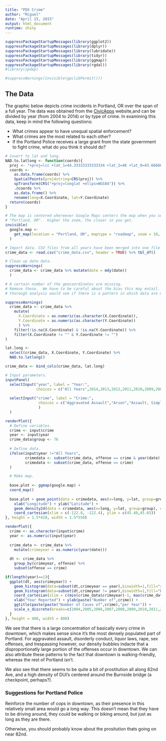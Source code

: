 ```yaml
---
title: "PDX Crime"
author: "Miguel"
date: "April 15, 2015"
output: html_document
runtime: shiny
---
```


```r
suppressPackageStartupMessages(library(ggplot2))
suppressPackageStartupMessages(library(dplyr))
suppressPackageStartupMessages(library(lubridate))
suppressPackageStartupMessages(library(tidyr))
suppressPackageStartupMessages(library(ggmap))
suppressPackageStartupMessages(library(rgdal))
#library(spdep)

#suppressWarnings(invisible(gpclibPermit()))
```


## The Data

The graphic below depicts crime incidents in Portland, OR over the span of a full year. The data was obtained from the [CivicApps](http://www.civicapps.org/datasets) website,and  can be divided by year (from 2004 to 2014) or by type of crime. In examining this data, keep in mind the following questions:

* What crimes appear to have unequal spatial enforcement?
* What crimes are the most related to each other?
* If the Portland Police receives a large grant from the state government to fight crime, what do you think it should do?

```r
# Covert to lat and long.
NAD.to.latlong <- function(coords){
  proj <- "+proj=lcc +lat_1=44.33333333333334 +lat_2=46 +lat_0=43.66666666666666 +lon_0=-120.5 +x_0=2500000 +y_0=0 +ellps=GRS80 +units=ft +no_defs"
  coords <-
    as.data.frame(coords) %>%
    SpatialPoints(proj4string=CRS(proj)) %>%
    spTransform(CRS("+proj=longlat +ellps=WGS84")) %>%
    .@coords %>%
    as.data.frame() %>%
    rename(long=X.Coordinate, lat=Y.Coordinate)
  return(coords)
}
```

```r
# The map is centered whereever Google Maps centers the map when you search
# "Portland, OR".  Higher the zoom, the closer in you get.
invisible(
  google.map <-
    get_map(location = "Portland, OR", maptype = "roadmap", zoom = 10, color = "color")
  )
```

```r
# Import data. CSV files from all years have been merged into one file using Terminal.
crime_data <- read.csv("crime_data.csv", header = TRUE) %>% tbl_df()

# Clean up date data.
suppressWarnings(
  crime_data <- crime_data %>% mutate(date = mdy(date))
  )

# A certain number of the geocoordinates are missing.
# Remove these.  We have to be careful about the bias this may entail.  A more
# thorough analysis would see if there is a pattern in which data are missing.

suppressWarnings(
  crime_data <- crime_data %>%
    mutate(
      X.Coordinate = as.numeric(as.character(X.Coordinate)),
      Y.Coordinate = as.numeric(as.character(Y.Coordinate))
      ) %>%
    filter(!is.na(X.Coordinate) & !is.na(Y.Coordinate)) %>%
    filter(X.Coordinate != "" & Y.Coordinate != "")
)

lat.long <- 
  select(crime_data, X.Coordinate, Y.Coordinate) %>%
  NAD.to.latlong()

crime_data <- bind_cols(crime_data, lat.long)
```


```r
# Input parameters.
inputPanel(
  selectInput("year", label = "Year:",
              choices = c("All Years",2014,2013,2012,2011,2010,2009,2008,2007,2006,2005,2004), selected = 2014),
  
  selectInput("crime", label = "Crime:",
               choices = c("Aggravated Assault","Arson","Assault, Simple","Burglary","Curfew","Disorderly Conduct","Drugs","DUII","Embezzlement","Forgery","Fraud","Gambling","Homicide","Kidnap","Offenses Against Family","Weapons","Trespass","Vandalism","Rape","Runaway","Robbery","Stolen Property","Larceny","Sex Offenses", "Liquor Laws","Motor Vehicle Theft","Prostitution")
               )
  )

renderPlot({
  # Define variables.
  crime <- input$crime
  year <- input$year
  crime_data$group <- 76
  
  # Define data.
  ifelse(input$year !="All Years",
         crimedata <- subset(crime_data, offense == crime & year(date) == input$year),
         crimedata <- subset(crime_data, offense == crime)
  )

  # Make map.
  
  base.plot <- ggmap(google.map) +
  coord_map()
  
  base.plot + geom_point(data = crimedata, aes(x=long, y=lat, group=group, alpha = 0.05)) +
    xlab("Longitude") + ylab("Latitude") +
    geom_density2d(data = crimedata, aes(x=long, y=lat, group=group), col="red") +
    coord_cartesian(xlim = c(-122.8, -122.4), ylim = c(45.40,45.65))
}, height = 1.5*420, width = 1.5*550)

renderPlot({
  crime <- as.character(input$crime)
  year <- as.numeric(input$year)
  
  crime_data <- crime_data %>%
    mutate(crimeyear = as.numeric(year(date)))
  
  dt <- crime_data %>% 
    group_by(crimeyear, offense) %>%
    subset(offense == crime)

if(length(year)==1){
  ggplot(dt, aes(crimeyear)) + 
    geom_histogram(data=subset(dt,crimeyear == year),binwidth=1,fill="red") +
    geom_histogram(data=subset(dt,crimeyear != year),binwidth=1,fill="black")+
    coord_cartesian(xlim = c(min(crime_data$crimeyear)-1, max(crime_data$crimeyear)+2)) + 
    xlab("Year Reported") + ylab(paste("Number of",crime)) + 
    ggtitle(paste(paste("Number of Cases of",crime),"per Year")) + 
    scale_x_discrete(breaks=c(2004,2005,2006,2007,2008,2009,2010,2011,2012,2013,2014))
  }
}, height = 400, width = 800)
```

We see that there is a large concentration of basically every crime in downtown, which makes sense since it's the most densely populated part of Portland. For aggravated assault, disorderly conduct, liquor laws, rape, sex offenses, and trespassing however, our density bubbles indacte that a disproportionatly large portion of the offenses occur in downtown. We can also attribute these patterns to the fact that downtown is walking-friendly, whereas the rest of Portland isn't. 

We also see that there seems to be quite a bit of prostitution all along 82nd Ave, and a high density of DUI's centered around the Burnside bridge (a checkpoint, perhaps?). 



### Suggestions for Portland Police

Reinforce the number of cops in downtown, as their presence in this relatively small area would go a long way. This doesn't mean that they have to be driving around, they could be walking or biking around, but just as long as they are there. 

Otherwise, you should probably know about the prositution thats going on near 82nd.


